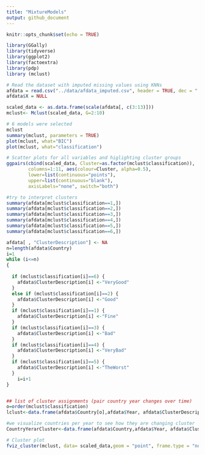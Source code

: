 ```yaml
---
title: "MixtureModels"
output: github_document
---
```


```r
knitr::opts_chunk$set(echo = TRUE)
```

```r
library(GGally)
library(tidyverse)
library(ggplot2)
library(factoextra)
library(pdp)
library (mclust)
```


```r
# Read the dataset with imputed missing values using KNNs
afdata = read.csv("../data/afdata_imputed.csv", header = TRUE, dec = ".", sep = ",")
afdata$X = NULL

```


```r
scaled_data <- as.data.frame(scale(afdata[, c(3:13)]))
mclust<- Mclust(scaled_data, G=2:10)

```

```r
# 6 models were selected
mclust
summary(mclust, parameters = TRUE)
plot(mclust, what="BIC")
plot(mclust, what="classification")
```

```r
# Scatter plots for all variables and higlighting cluster groups
ggpairs(cbind(scaled_data, Cluster=as.factor(mclust$classification)),
        columns=1:11, aes(colour=Cluster, alpha=0.5),
        lower=list(continuous="points"),
        upper=list(continuous="blank"),
        axisLabels="none", switch="both")
```

```r
#try to interpret clusters
summary(afdata[mclust$classification==1,])
summary(afdata[mclust$classification==2,])
summary(afdata[mclust$classification==3,])
summary(afdata[mclust$classification==4,])
summary(afdata[mclust$classification==5,])
summary(afdata[mclust$classification==6,])
```

```r
afdata[ , "ClusterDescription"] <- NA
n=length(afdata$Country)
i=1
while (i<=n)
{
  
  if (mclust$classification[i]==6) {
    afdata$ClusterDescription[i] <-"VeryGood"
  }  
  else if (mclust$classification[i]==2) {
    afdata$ClusterDescription[i] <-"Good"
  }  
  if (mclust$classification[i]==1) {
    afdata$ClusterDescription[i] <-"Fine"
  }  
  if (mclust$classification[i]==3) {
    afdata$ClusterDescription[i] <-"Bad"
  }  
  if (mclust$classification[i]==4) {
    afdata$ClusterDescription[i] <-"VeryBad"
  }  
  if (mclust$classification[i]==5) {
    afdata$ClusterDescription[i] <-"TheWorst"
  }
    i=i+1
}


## list of cluster assignments (pair country year changes over time)
o=order(mclust$classification)
lclust<-data.frame(afdata$Country[o],afdata$Year, afdata$ClusterDescription[o])

```


```r
#we visualize countries per year to see how they are changing cluster
CountryYerarCluster<-data.frame(afdata$Country,afdata$Year, afdata$ClusterDescription)

# Cluster plot
fviz_cluster(mclust, data= scaled_data,geom = "point", frame.type = "norm")

```

